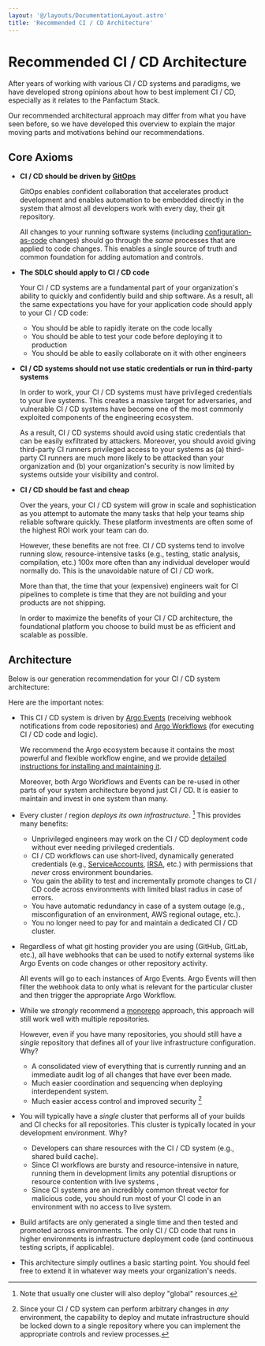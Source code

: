 ```yaml
---
layout: '@/layouts/DocumentationLayout.astro'
title: 'Recommended CI / CD Architecture'
---
```



# Recommended CI / CD Architecture

After years of working with various CI / CD systems and paradigms, we have developed strong opinions about
how to best implement CI / CD, especially as it relates to the Panfactum Stack.

Our recommended architectural approach may differ from what you have seen before, so we have developed
this overview to explain the major moving parts and motivations behind our recommendations.

## Core Axioms

- **CI / CD should be driven by [GitOps](https://about.gitlab.com/topics/gitops/)**

  GitOps enables confident collaboration that accelerates product development and enables automation to be
  embedded directly in the system that almost all developers work with every day, their git repository.

  All changes to your running software systems (including [configuration-as-code](/docs/edge/concepts/iac#configuration-as-code) changes)
  should go through the _same_ processes that are applied to code changes.
  This enables a single source of truth and common foundation for adding automation and controls.

- **The SDLC should apply to CI / CD code**

  Your CI / CD systems are a fundamental part of your organization's ability to quickly and confidently build and ship
  software. As a result, all the same expectations you have for your application code should apply to your CI / CD code:

  - You should be able to rapidly iterate on the code locally
  - You should be able to test your code before deploying it to production
  - You should be able to easily collaborate on it with other engineers

- **CI / CD systems should not use static credentials or run in third-party systems**

  In order to work, your CI / CD systems must have privileged credentials to your live systems. This creates
  a massive target for adversaries, and vulnerable CI / CD systems have become one of the most commonly exploited
  components of the engineering ecosystem.

  As a result, CI / CD systems should avoid using static credentials that can be easily exfiltrated by attackers. Moreover,
  you should avoid giving third-party CI runners privileged access to your systems as (a) third-party CI runners
  are much more likely to be attacked than your organization and (b) your organization's security is now limited by systems
  outside your visibility and control.

- **CI / CD should be fast and cheap**

  Over the years, your CI / CD system will grow in scale and sophistication as you attempt to automate the many
  tasks that help your teams ship reliable software quickly. These platform investments are often some of the highest ROI work your team
  can do.

  However, these benefits are not free. CI / CD systems tend to involve running slow, resource-intensive tasks
  (e.g., testing, static analysis, compilation, etc.) 100x more often than any individual developer would normally do.
  This is the unavoidable nature of CI / CD work.

  More than that, the time that your (expensive) engineers wait for CI pipelines to complete is time that they are not building
  and your products are not shipping.

  In order to maximize the benefits of your CI / CD architecture, the foundational platform you choose to build must be as efficient
  and scalable as possible.

## Architecture

Below is our generation recommendation for your CI / CD system architecture:

<ImageSvg src={cicdSvg} alt="CICD Architectural Diagram" />

Here are the important notes:

- This CI / CD system is driven by [Argo Events](https://argoproj.github.io/argo-events/) (receiving webhook notifications
  from code repositories) and [Argo Workflows](https://argoproj.github.io/workflows/) (for executing CI / CD code and logic).

  We recommend the Argo ecosystem because it contains the most powerful and flexible workflow engine, and we provide
  [detailed instructions for installing and maintaining it](/docs/edge/guides/addons/workflow-engine/installing).

  Moreover, both Argo Workflows and Events can be re-used in other parts of your system architecture beyond just CI / CD.
  It is easier to maintain and invest in one system than many.

- Every cluster / region _deploys its own infrastructure_. [^1] This provides many benefits:

  - Unprivileged engineers may work on the CI / CD deployment code without ever needing privileged credentials.
  - CI / CD workflows can use short-lived, dynamically generated credentials
    (e.g., [ServiceAccounts](https://kubernetes.io/docs/concepts/security/service-accounts/), [IRSA](https://docs.aws.amazon.com/eks/latest/userguide/iam-roles-for-service-accounts.html), etc.)
    with permissions that _never_ cross environment boundaries.
  - You gain the ability to test and incrementally promote changes to CI / CD code across environments with limited blast
    radius in case of errors.
  - You have automatic redundancy in case of a system outage (e.g., misconfiguration of an environment, AWS regional outage, etc.).
  - You no longer need to pay for and maintain a dedicated CI / CD cluster.

[^1]: Note that usually one cluster will also deploy "global" resources.

- Regardless of what git hosting provider you are using (GitHub, GitLab, etc.), all have webhooks that can be used
  to notify external systems like Argo Events on code changes or other repository activity.

  All events will go to each instances of Argo Events. Argo Events will then filter the webhook data
  to only what is relevant for the particular cluster and then trigger the appropriate Argo Workflow.

- While we _strongly_ recommend a [monorepo](https://en.wikipedia.org/wiki/Monorepo) approach, this approach will
  still work well with multiple repositories.

  However, even if you have many repositories, you should still have a _single_ repository
  that defines all of your live infrastructure configuration. Why?

  - A consolidated view of everything that is currently running and an immediate audit log of all changes that have
    ever been made.
  - Much easier coordination and sequencing when deploying interdependent system.
  - Much easier access control and improved security [^2]

[^2]:
    Since your CI / CD system can perform arbitrary changes in _any_ environment, the capability to deploy and mutate
    infrastructure should be locked down to a single repository where you can implement the appropriate controls and review
    processes.

- You will typically have a _single_ cluster that performs all of your builds and CI checks for all repositories. This
  cluster is typically located in your development environment. Why?

  - Developers can share resources with the CI / CD system (e.g., shared build cache).
  - Since CI workflows are bursty and resource-intensive in nature, running them in development limits any potential
    disruptions or resource contention with live systems ,
  - Since CI systems are an incredibly common threat vector for malicious code, you should run most of your CI code
    in an environment with no access to live system.

- Build artifacts are only generated a single time and then tested and promoted across environments. The only
  CI / CD code that runs in higher environments is infrastructure deployment code (and continuous testing scripts, if applicable).

- This architecture simply outlines a basic starting point. You should feel free to extend it in whatever way
  meets your organization's needs.
